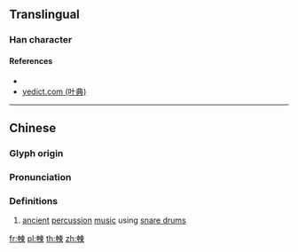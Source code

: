 {{character info/new}}
==Translingual==

===Han character===
{{Han char|rn=73|rad=曰|as=10|sn=14|four=55096|canj=LLDWF|ids=⿰申柬}}

====References====
* {{Han ref|kx=0504.020|dkj=14310|dj=0879.010|hdz=42549.100|uh=6704|ud=26372|bh=E1FA|bd=57850}}
* [http://yedict.com/htm/67/6704.htm yedict.com (叶典)]

----

==Chinese==
{{zh-forms}}

===Glyph origin===
{{Han etym}}

===Pronunciation===
{{zh-pron
|m=yǐn
|c=jan5
|mc=
|oc=y
|ma=
|cat=n
}}

===Definitions===
{{zh-hanzi}}

# [[ancient]] [[percussion]] [[music]] using [[snare drum]]s

[[fr:朄]]
[[pl:朄]]
[[th:朄]]
[[zh:朄]]